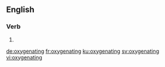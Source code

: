 ==English==

===Verb===
{{head|en|present participle}}

# {{present participle of|oxygenate|lang=en}}

[[de:oxygenating]]
[[fr:oxygenating]]
[[ku:oxygenating]]
[[sv:oxygenating]]
[[vi:oxygenating]]